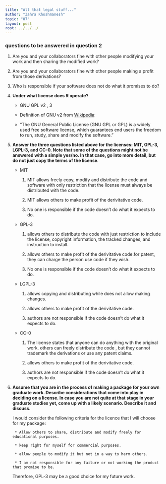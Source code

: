 ```yaml
---
title: "All that legal stuff..."
author: "Zahra Khoshmanesh"
topic: "07"
layout: post
root: ../../../
---
```



### questions to be answered in question 2

   1. Are you and your collaborators fine with other people modifying your work and then sharing the modified work?             

   2. Are you and your collaborators fine with other people making a profit from those derivations?

   3. Who is responsible if your software does not do what it promises to do?



1. **Under what license does R operate?**

      + GNU GPL v2 , 3
       
      + Definition of GNU v2 from [Wikipedia](https://en.wikipedia.org/wiki/GNU_General_Public_License#Version_2):
       
      + "The GNU General Public License (GNU GPL or GPL) is a widely used free software license, which guarantees end users the freedom 
        to run, study, share and modify the software." 

2. **Answer the three questions listed above for the licenses: MIT, GPL-3,  LGPL-3, and CC-0. Note that some of the questions might not be answered with a simple yes/no. In that case, go into more detail, but do not just copy the terms of the license.**

   + MIT
           

     1. MIT allows freely copy, modify and distribute the code and software with only restriction that the license 
        must always be  distributed with the code.

     2. MIT allows others to make profit of the derivitative code.

     3. No one is responsible if the code doesn’t do what it expects to do.



    + GPL-3
    
      1.  allows others to distribute the code with just restriction to include the license, copyright information, 
           the tracked changes, and instruction to install.

      2. allows others to make profit of the derivitative code.for patent, they can charge the person use code if they wish.

      3. No one is responsible if the code doesn’t do what it expects to do.

                
     + LGPL-3
     
       1. allows copying and distributing while does not allow making changes.
       
       2. allows others to make profit of the derivitative code.
       
       3. authors are not responsible if the code doesn’t do what it expects to do.

               
      + CC-0
      
        1.  The license states that anyone can do anything with the original work.
            others can freely distribute the code , but they cannot trademark the derivations or use any patent claims.
        
        2. allows others to make profit of the derivitative code.

        3. authors are not responsible if the code doesn’t do what it expects to do.

   
         
    

3. **Assume that you are in the process of making a package for your own graduate work. Describe considerations that come into play in deciding on a license. In case you are not quite at that stage in your graduate studies yet, come up with a likely scenario. Describe it and discuss.**

    I would consider the following criteria for the licence that I will choose for my package:

        * Allow others to share, distribute and modify freely for educational purposes.

        * keep right for myself for commercial purposes.

        * allow people to modify it but not in a way to harm others.

        * I am not responsible for any failure or not working the product that promise to be.
    
   Therefore, GPL-3 may be a good choice for my future work.

